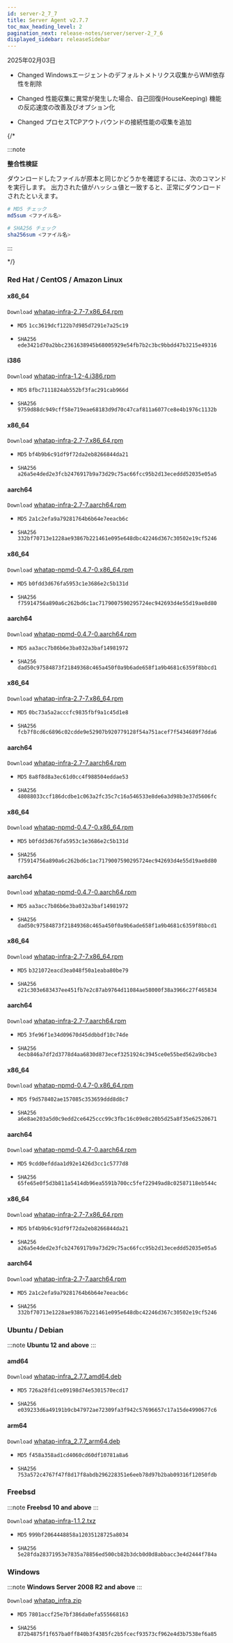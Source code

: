 ```yaml
---
id: server-2_7_7
title: Server Agent v2.7.7
toc_max_heading_level: 2
pagination_next: release-notes/server/server-2_7_6
displayed_sidebar: releaseSidebar
---
```


2025年02月03日

- <Status priority='1'>Changed</Status> Windowsエージェントのデフォルトメトリクス収集からWMI依存性を削除

- <Status priority='1'>Changed</Status> 性能収集に異常が発生した場合、自己回復(HouseKeeping) 機能の反応速度の改善及びオプション化

- <Status priority='1'>Changed</Status> プロセスTCPアウトバウンドの接続性能の収集を追加

{/* 

:::note 

**整合性検証** 

ダウンロードしたファイルが原本と同じかどうかを確認するには、次のコマンドを実行します。 出力された値がハッシュ値と一致すると、正常にダウンロードされたといえます。

```bash
# MD5 チェック
md5sum <ファイル名>

# SHA256 チェック
sha256sum <ファイル名>
```

::: 

*/}

### Red Hat / CentOS / Amazon Linux

<Tabs>
<TabItem value="6Server6" label="6Server6 / 6" default>

#### x86_64

<code class='my'>Download</code> [whatap-infra-2.7-7.x86_64.rpm](https://repo.whatap.io/centos/6/x86_64/whatap-infra-2.7-7.x86_64.rpm)

- <code class='Beta'>MD5</code> `1cc3619dcf122b7d985d7291e7a25c19`

- <code class='Beta'>SHA256</code> `ede3421d70a2bbc2361638945b68005929e54fb7b2c3bc9bbdd47b3215e49316`

#### i386

<code class='my'>Download</code> [whatap-infra-1.2-4.i386.rpm](https://repo.whatap.io/centos/6/i386/whatap-infra-1.2-4.i386.rpm)

- <code class='Beta'>MD5</code> `8fbc7111824ab552bf3fac291cab966d`

- <code class='Beta'>SHA256</code> `9759d88dc949cff58e719eae68183d9d70c47caf811a6077ce8e4b1976c1132b`
</TabItem>
<TabItem value="7Server7" label="7Server7 / 7" default>

#### x86_64

<code class='my'>Download</code> [whatap-infra-2.7-7.x86_64.rpm](https://repo.whatap.io/centos/7/x86_64/whatap-infra-2.7-7.x86_64.rpm)

- <code class='Beta'>MD5</code> `bf4b9b6c91df9f72da2eb8266844da21`

- <code class='Beta'>SHA256</code> `a26a5e4ded2e3fcb2476917b9a73d29c75ac66fcc95b2d13eceddd52035e05a5`

#### aarch64

<code class='my'>Download</code> [whatap-infra-2.7-7.aarch64.rpm](https://repo.whatap.io/centos/7/aarch64/whatap-infra-2.7-7.aarch64.rpm)

- <code class='Beta'>MD5</code> `2a1c2efa9a79281764b6b64e7eeacb6c`

- <code class='Beta'>SHA256</code> `332bf70713e1228ae93867b221461e095e648dbc42246d367c30502e19cf5246`

#### x86_64

<code class='my'>Download</code> [whatap-npmd-0.4.7-0.x86_64.rpm](https://repo.whatap.io/centos/7/x86_64/whatap-npmd-0.4.7-0.x86_64.rpm)

- <code class='Beta'>MD5</code> `b0fdd3d676fa5953c1e3686e2c5b131d`

- <code class='Beta'>SHA256</code> `f75914756a890a6c262bd6c1ac7179007590295724ec942693d4e55d19ae8d80`

#### aarch64

<code class='my'>Download</code> [whatap-npmd-0.4.7-0.aarch64.rpm](https://repo.whatap.io/centos/7/aarch64/whatap-npmd-0.4.7-0.aarch64.rpm)

- <code class='Beta'>MD5</code> `aa3acc7b86b6e3ba032a3baf14981972`

- <code class='Beta'>SHA256</code> `dad50c97584873f21849368c465a450f0a9b6ade658f1a9b4681c6359f8bbcd1`
</TabItem>
<TabItem value="8Server8" label="8Server8 / 8" default>

#### x86_64

<code class='my'>Download</code> [whatap-infra-2.7-7.x86_64.rpm](https://repo.whatap.io/centos/8/x86_64/whatap-infra-2.7-7.x86_64.rpm)

- <code class='Beta'>MD5</code> `0bc73a5a2acccfc9835fbf9a1c45d1e8`

- <code class='Beta'>SHA256</code> `fcb7f8cd6c6896c02cdde9e52907b920779128f54a751acef7f5434689f7dda6`

#### aarch64

<code class='my'>Download</code> [whatap-infra-2.7-7.aarch64.rpm](https://repo.whatap.io/centos/8/aarch64/whatap-infra-2.7-7.aarch64.rpm)

- <code class='Beta'>MD5</code> `8a8f8d8a3ec61d0cc4f988504eddae53`

- <code class='Beta'>SHA256</code> `48088033ccf186dcdbe1c063a2fc35c7c16a546533e8de6a3d98b3e37d5606fc`

#### x86_64

<code class='my'>Download</code> [whatap-npmd-0.4.7-0.x86_64.rpm](https://repo.whatap.io/centos/8/x86_64/whatap-npmd-0.4.7-0.x86_64.rpm)

- <code class='Beta'>MD5</code> `b0fdd3d676fa5953c1e3686e2c5b131d`

- <code class='Beta'>SHA256</code> `f75914756a890a6c262bd6c1ac7179007590295724ec942693d4e55d19ae8d80`

#### aarch64

<code class='my'>Download</code> [whatap-npmd-0.4.7-0.aarch64.rpm](https://repo.whatap.io/centos/8/aarch64/whatap-npmd-0.4.7-0.aarch64.rpm)

- <code class='Beta'>MD5</code> `aa3acc7b86b6e3ba032a3baf14981972`

- <code class='Beta'>SHA256</code> `dad50c97584873f21849368c465a450f0a9b6ade658f1a9b4681c6359f8bbcd1`
</TabItem>
<TabItem value="9Server9" label="9Server9 / 9" default>

#### x86_64

<code class='my'>Download</code> [whatap-infra-2.7-7.x86_64.rpm](https://repo.whatap.io/centos/9/x86_64/whatap-infra-2.7-7.x86_64.rpm)

- <code class='Beta'>MD5</code> `b321072eacd3ea048f50a1eaba80be79`

- <code class='Beta'>SHA256</code> `e21c303e683437ee451fb7e2c87ab9764d11084ae58000f38a3966c27f465834`

#### aarch64

<code class='my'>Download</code> [whatap-infra-2.7-7.aarch64.rpm](https://repo.whatap.io/centos/9/aarch64/whatap-infra-2.7-7.aarch64.rpm)

- <code class='Beta'>MD5</code> `3fe96f1e34d09670d45ddbbdf10c74de`

- <code class='Beta'>SHA256</code> `4ecb846a7df2d3778d4aa6830d873ecef3251924c3945ce0e55bed562a9bcbe3`

#### x86_64

<code class='my'>Download</code> [whatap-npmd-0.4.7-0.x86_64.rpm](https://repo.whatap.io/centos/9/x86_64/whatap-npmd-0.4.7-0.x86_64.rpm)

- <code class='Beta'>MD5</code> `f9d578402ae157085c353659ddd8d8c7`

- <code class='Beta'>SHA256</code> `a6e8ae203a5d0c9edd2ce6425ccc99c3fbc16c09e8c20b5d25a8f35e62520671`

#### aarch64

<code class='my'>Download</code> [whatap-npmd-0.4.7-0.aarch64.rpm](https://repo.whatap.io/centos/9/aarch64/whatap-npmd-0.4.7-0.aarch64.rpm)

- <code class='Beta'>MD5</code> `9cdd0efddaa1d92e1426d3cc1c5777d8`

- <code class='Beta'>SHA256</code> `65fe65e0f5d3b811a5414db96ea5591b700cc5fef22949ad8c02587118eb544c`

</TabItem>
<TabItem value="amazonlinux2" label="amazonlinux2" default>

#### x86_64

<code class='my'>Download</code> [whatap-infra-2.7-7.x86_64.rpm](https://repo.whatap.io/centos/latest/x86_64/whatap-infra-2.7-7.x86_64.rpm)

- <code class='Beta'>MD5</code> `bf4b9b6c91df9f72da2eb8266844da21`

- <code class='Beta'>SHA256</code> `a26a5e4ded2e3fcb2476917b9a73d29c75ac66fcc95b2d13eceddd52035e05a5`

#### aarch64

<code class='my'>Download</code> [whatap-infra-2.7-7.aarch64.rpm](https://repo.whatap.io/centos/latest/aarch64/whatap-infra-2.7-7.aarch64.rpm)

- <code class='Beta'>MD5</code> `2a1c2efa9a79281764b6b64e7eeacb6c`

- <code class='Beta'>SHA256</code> `332bf70713e1228ae93867b221461e095e648dbc42246d367c30502e19cf5246`
</TabItem>

</Tabs>

### Ubuntu / Debian

:::note
**Ubuntu 12 and above**
:::

#### amd64

<code class='my'>Download</code> [whatap-infra_2.7.7_amd64.deb](https://repo.whatap.io/debian/unstable/whatap-infra_2.7.7_amd64.deb)

- <code class='Beta'>MD5</code> `726a28fd1ce09198d74e5301570ecd17`

- <code class='Beta'>SHA256</code> `e039233d6a49191b9cb47972ae72309fa3f942c57696657c17a15de4990677c6`

#### arm64

<code class='my'>Download</code> [whatap-infra_2.7.7_arm64.deb](https://repo.whatap.io/debian/unstable/whatap-infra_2.7.7_arm64.deb)

- <code class='Beta'>MD5</code> `f458a358ad1cd4060cd60df10781a8a6`

- <code class='Beta'>SHA256</code> `753a572c4767f47f8d17f8abdb296228351e6eeb78d97b2bab09316f12050fdb`

### Freebsd

:::note
**Freebsd 10 and above**
:::

<code class='my'>Download</code> [whatap-infra-1.1.2.txz](https://repo.whatap.io/freebsd/10/whatap-infra-1.1.2.txz)

- <code class='Beta'>MD5</code> `999bf2064448858a12035128725a8034`

- <code class='Beta'>SHA256</code> `5e28fda28371953e7835a78856ed500cb82b3dcb0d0d8abbacc3e4d2444f784a`

### Windows

:::note
**Windows Server 2008 R2 and above**
:::

<code class='my'>Download</code> [whatap_infra.zip](https://repo.whatap.io/windows/whatap_infra.zip)

- <code class='Beta'>MD5</code> `7801accf25e7bf386da0efa555668163`

- <code class='Beta'>SHA256</code> `872b4875f1f657ba0ff840b3f4385fc2b5fcecf93573cf962e4d3b7538ef6a85`
